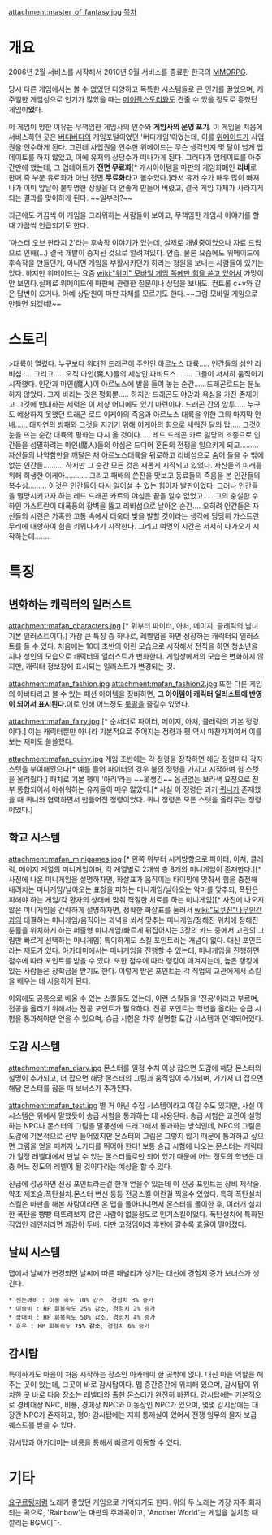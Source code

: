 attachment:master_of_fantasy.jpg
[[목차]]
= 개요 =
2006년 2월 서비스를 시작해서 2010년 9월 서비스를 종료한 한국의 [[MMORPG]].

당시 다른 게임에서는 볼 수 없었던 다양하고 독특한 시스템들로 큰 인기를 끌었으며, 캐주얼한 게임성으로 인기가 많았을 때는 [[메이플스토리]]와도 견줄 수 있을 정도로 흥했던 게임이'''었'''다.

이 게임이 망한 이유는 무책임한 게임사의 인수와 '''게임사의 운영 포기'''. 이 게임을 처음에 서비스하던 곳은 [[버디버디]]의 게임포털이었던 '버디게임'이었는데, 이를 [[위메이드]]가 사업권을 인수하게 된다. 그런데 사업권을 인수한 위메이드는 무슨 생각인지 몇 달이 넘게 업데이트를 하지 않았고, 이에 유저의 상당수가 떠나가게 된다. 그러다가 업데이트를 아주 간만에 했는데, 그 업데이트가 '''전면 무료화'''[* 캐시아이템을 마판의 게임화폐인 '''리비'''로 판매 즉 부분 유료화가 아닌 전면 '''무료화'''라고 볼수있다.]라서 유저 수가 매우 많이 빠져나가 이미 앞날이 불투명한 상황을 더 안좋게 만들어 버렸고, 결국 게임 자체가 사라지게 되는 결과를 맞이하게 된다. ~~일부러?~~

최근에도 가끔씩 이 게임을 그리워하는 사람들이 보이고, 무책임한 게임사 이야기를 할 때 가끔씩 언급되기도 한다.

'마스터 오브 판타지 2'라는 후속작 이야기가 있는데, 실제로 개발중이었으나 자료 드랍으로 인해(...) 결국 개발이 중지된 것으로 알려져있다. 안습. 물론 요즘에도 위메이드에 후속작을 만들던가, 아니면 게임을 부활시키던가 하라는 청원을 보내는 사람들이 있기는 있다. 하지만 위메이드는 요즘 [[wiki:"위미" 모바일 게임 쪽에만 힘을 쏟고 있어서]] 가망이 안 보인다.실제로 위메이드에 마판에 관련한 질문이나 상담을 보내도. 컨트롤 c+v와 같은 답변이 오거나. 아예 상담원이 마판 자체를 모르기도 한다.~~그럼 모바일 게임으로 만들면 되겠네!~~
= 스토리 =
>대륙이 열렸다. 누구보다 위대한 드래곤이 주인인 아르노스 대륙..... 인간들의 섬인 리비섬..... 그리고..... 오직 마인(魔人)들의 세상인 파비도스........ 그들이 서서히 움직이기 시작했다. 인간과 마인(魔人)이 아르노스에 발을 들여 놓는 순간..... 드래곤로드는 분노하지 않았다. 그저 바라는 것은 평화뿐..... 하지만 드래곤도 야망과 욕심을 가진 존재이고 그것에 반대하는 세력은 이 세상 어디에도 있기 마련이다. 드래곤 간의 암투..... 누구도 예상하지 못했던 드래곤 로드 이케아의 죽음과 아르노스 대륙을 위한 그의 마지막 안배...... 대자연의 방패와 그것을 지키기 위해 이케아의 힘으로 세워진 달의 탑..... 그것이 눈을 뜨는 순간 대륙의 평화는 다시 올 것이다..... 레드 드래곤 카르 일당의 조종으로 인간들을 섬멸하려는 마인(魔人)들의 야심은 드디어 혼돈의 전쟁을 일으키게 되고......... 자신들의 나약함만을 깨달은 채 아르노스대륙을 뒤로하고 리비섬으로 숨어 들을 수 밖에 없는 인간들.......... 하지만 그 순간 모든 것은 새롭게 시작되고 있었다. 자신들의 미래를 위해 희생한 이케아........... 그리고 패배의 쓴잔을 맛보고 동료들의 죽음을 본 인간들의 복수심......... 이것은 인간들이 다시 일어설 수 있는 힘이자 발판이었다. 그러나 인간들을 멸망시키고자 하는 레드 드래곤 카르의 야심은 끝을 알수 없었고..... 그의 충실한 수하인 가스트란이 대폭풍의 장벽을 뚫고 리비섬으로 날아온 순간.... 오히려 인간들은 자신들의 시련은 가혹한 고통 속에서 더욱더 빛을 발할 것이라는 생각에 당당히 가스트란 무리에 대항하여 힘을 키워나가기 시작한다. 그리고 여명의 시간은 서서히 다가오기 시작하는데........
= 특징 =
== 변화하는 캐릭터의 일러스트 ==
attachment:mafan_characters.jpg [* 위부터 파이터, 아처, 메이지, 클레릭의 남녀 기본 일러스트이다.]
가장 큰 특징 중 하나로, 레벨업을 하면 성장하는 캐릭터의 일러스트를 들 수 있다.
처음에는 10대 초반의 어린 모습으로 시작해서 전직을 하면 청소년을 지나 성인의 모습으로 캐릭터의 일러스트가 변화한다.
게임상에서의 모습은 변화하지 않지만, 캐릭터 정보창에 표시되는 일러스트가 변경되는 것.

attachment:mafan_fashion.jpg attachment:mafan_fashion2.jpg
또한 다른 게임의 아바타라고 볼 수 있는 패션 아이템을 장비하면, '''그 아이템이 캐릭터 일러스트에 반영이 되어서 표시된다.'''이로 인해 어느정도 [[룩딸]]을 즐길수 있었다.

attachment:mafan_fairy.jpg [* 순서대로 파이터, 메이지, 아처, 클레릭의 기본 정령이다.]
이는 캐릭터뿐만 아니라 기본적으로 주어지는 정령과 펫 역시 마찬가지여서 이를 보는 재미도 쏠쏠했다.

attachment:mafan_quiny.jpg
게임 초반에는 각 정령을 장착하면 해당 정령마다 각자 스텟을 부여해줬으나[* 예를 들어 파이터의 경우 불의 정령을 가지고 시작하며 힘 스텟을 올려줬다.] 패치로 기본 펫이 '아리'라는 ~~못생긴~~  옵션없는 보라색 요정으로 전부 통합되어서 아쉬워하는 유저들이 매우 많았다.[* 사실 이 정령은 과거 [[퀴니]]가 존재했을 때 퀴니와 협력하면서 만들어진 정령이었다. 퀴니 정령은 모든 스텟을 올려주는 정령이었다.]
== 학교 시스템 ==
attachment:mafan_minigames.jpg [* 왼쪽 위부터 시계방향으로 파이터, 아쳐, 클레릭, 메이지 계열의 미니게임이며, 각 계열별로 2개씩 총 8개의 미니게임이 존재한다.][* 사진에 나온 미니게임을 설명하자면, 화살표가 움직이는 타이밍에 맞춰서 힘을 충전해 내려치는 미니게임/날아오는 표창을 피하는 미니게임/날아오는 악마를 맞추되, 폭탄은 피해야 하는 게임/각 환자의 상태에 맞춰 적절한 치료를 하는 미니게임][* 사진에 나오지 않은 미니게임을 간략하게 설명하자면, 정확한 화살표를 눌러서 [[wiki:"모쿠진"나무인간]]과의 대결하는 미니게임/움직이는 과녁을 쏴서 맞추는 미니게임/정해진 위치에 정해진 룬들을 위치하게 하는 퍼즐형 미니게임/빠르게 뒤집어지는 3장의 카드 중에서 교관의 그림만 빠르게 선택하는 미니게임]
특이하게도 스킬 포인트라는 개념이 없다. 대신 포인트라는 제도가 있다.
아카데미에서는 미니게임을 진행할 수 있는데, 미니게임을 진행하면 점수에 따라 포인트를 받을 수 있다.
또한 점수에 따라 랭킹이 매겨지는데, 높은 랭킹에 있는 사람들은 장학금을 받기도 한다.
이렇게 받은 포인트는 각 직업의 교관에게서 스킬을 배우는 데 사용하게 된다.

이외에도 공통으로 배울 수 있는 스킬들도 있는데, 이런 스킬들을 '전공'이라고 부르며, 전공을 올리기 위해서는 전공 포인트가 필요하다.
전공 포인트는 학년을 올리는 승급 시험을 통과해야만 얻을 수 있으며, 승급 시험은 차후 설명할 도감 시스템과 연계되어있다.
== 도감 시스템 ==
attachment:mafan_diary.jpg
몬스터를 일정 수치 이상 잡으면 도감에 해당 몬스터의 설명이 추가되고, 더 잡으면 해당 몬스터의 그림과 움직임이 추가되며, 거기서 더 잡으면 해당 몬스터를 잡을 때 보너스가 추가된다.

attachment:mafan_test.jpg
별 거 아닌 수집 시스템이라고 여길 수도 있지만, 사실 이 시스템은 위에서 말했듯이 승급 시험을 통과하는 데 사용된다.
승급 시험은 교관이 설명하는 NPC나 몬스터의 그림을 말풍선에 드래그해서 통과하는 방식인데, NPC의 그림은 도감에 기본적으로 전부 들어있지만 몬스터의 그림은 그렇지 않기 때문에 통과하고 싶으면 그림을 얻을 때까지 노가다를 뛰어야 한다!
보통 승급 시험에 나오는 몬스터는 캐릭터가 일정 레벨대에서 만날 수 있는 몬스터들로만 되어 있기 때문에 어느 정도의 학년은 대충 어느 정도의 레벨이 될 것이다라는 예상을 할 수 있다.

진급에 성공하면 전공 포인트라는걸 한개 얻을수 있는데 이 전공 포인트는 장비 제작술.약초 제조술.폭탄설치.몬스터 변신 등등 전공스킬 이란걸 찍을수 있었다. 특히 폭탄설치스킬은 마판을 해본 사람이라면 온 맵을 돌아다니면서 몬스터를 몰이한 후, 여러개 설치한 폭탄을 빵빵 터뜨려보지 않은 사람이 없을정도로 인기스킬이었다. 폭탄설치에 특화된 직업인 레인저라면 쾌감이 두배. 다만 고정뎀이라 후반에 갈수록 효율이 떨어졌다.
== 날씨 시스템 ==
맵에서 날씨가 변경되면 날씨에 따른 패널티가 생기는 대신에 경험치 증가 보너스가 생긴다.
 * 진눈깨비 : 이동 속도 10% 감소, 경험치 3% 증가
 * 이슬비 : HP 회복속도 25% 감소, 경험치 2% 증가
 * 장대비 : HP 회복속도 50% 감소, 경험치 4% 증가
 * 호우 : HP 회복속도 '''75% 감소''', 경험치 6% 증가
== 감시탑 ==
특이하게도 마을이 처음 시작하는 장소인 아카데미 한 곳밖에 없다.
대신 마을 역할을 해주는 곳이 있는데, 그곳이 바로 감시탑이다.
맵 중간중간에 위치해 있으며, 감시탑이 위치한 곳 바로 다음 장소는 레벨대와 출현 몬스터가 완전히 바뀐다.
감시탑에는 기본적으로 경비대장 NPC, 비룡, 경매장 NPC와 이동상인 NPC가 있으며, 몇몇 감시탑에는 대장간 NPC가 존재하고, 평야 감시탑에는 지휘 통제실이 있어서 전쟁 임무와 물자 보급 퀘스트를 받을 수 있다.

감시탑과 아카데미는 비룡을 통해서 빠르게 이동할 수 있다.
= 기타 =
{{{#!html
<iframe width="420" height="315" src="//www.youtube.com/embed/4O05TA38Gz4" frameborder="0" allowfullscreen></iframe>
}}}
{{{#!html
<iframe width="420" height="315" src="//www.youtube.com/embed/l5CnF8bYnQ0" frameborder="0" allowfullscreen></iframe>
}}}
[[요구르팅]]처럼 노래가 좋았던 게임으로 기억되기도 한다. 위의 두 노래는 가장 자주 회자되는 곡으로, 'Rainbow'는 마판의 주제곡이고, 'Another World'는 게임을 설치할 때 깔리는 BGM이다.
